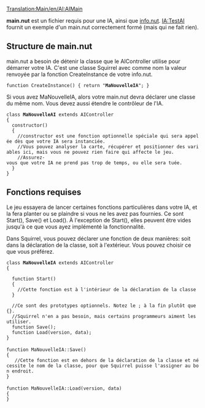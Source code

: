 [[Translation:Main/en/AI:AIMain]]
{{fr/NonIA}}

'''main.nut''' est un fichier requis pour une IA, ainsi que [[Main/fr/IA:AIInfo|info.nut]]. [[Main/fr/IA:TestAI|IA:TestAI]] fournit un exemple d'un main.nut correctement formé (mais qui ne fait rien).

==Structure de main.nut==
main.nut a besoin de détenir la classe que le AIController utilise pour démarrer votre IA. C'est une classe Squirrel avec comme nom la valeur renvoyée par la fonction CreateInstance de votre info.nut.

 function CreateInstance() { return "'''MaNouvelleIA'''"; }


Si vous avez MaNouvelleIA, alors votre main.nut devra déclarer une classe du même nom. Vous devez aussi étendre le contrôleur de l'IA.

 class '''MaNouvelleAI''' extends AIController
 { 
   constructor()
   {
     //constructor est une fonction optionnelle spéciale qui sera appelée dès que votre IA sera instanciée.
     //Vous pouvez analyser la carte, récupérer et positionner des variables ici, mais vous ne pouvez rien faire qui affecte le jeu.
     //Assurez-vous que votre IA ne prend pas trop de temps, ou elle sera tuée.
   }
 }

==Fonctions requises==
Le jeu essayera de lancer certaines fonctions particulières dans votre IA, et la fera planter ou se plaindre si vous ne les avez pas fournies. Ce sont Start(), Save() et Load(). À l'exception de Start(), elles peuvent être vides jusqu'à ce que vous ayez implémenté la fonctionnalité.

Dans Squirrel, vous pouvez déclarer une fonction de deux manières: soit dans la déclaration de la classe, soit à l'extérieur. Vous pouvez choisir ce que vous préférez.

 class '''MaNouvelleIA''' extends AIController
 {
   
   function Start()
   {
     //Cette fonction est à l'intérieur de la déclaration de la classe
   }
    
   //Ce sont des prototypes optionnels. Notez le ; à la fin plutôt que {}.
   //Squirrel n'en a pas besoin, mais certains programmeurs aiment les utiliser.
   function Save();
   function Load(version, data);
 }
 
 function MaNouvelleIA::Save()
 {
    //Cette fonction est en dehors de la déclaration de la classe et nécessite le nom de la classe, pour que Squirrel puisse l'assigner au bon endroit.
 }
 
 function MaNouvelleIA::Load(version, data)
 {
 }
